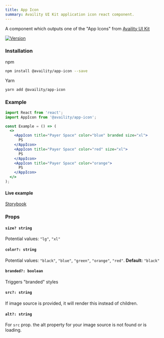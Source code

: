 ```yaml
---
title: App Icon
summary: Availity UI Kit application icon react component.
---
```


A component which outputs one of the "App Icons" from [Availity UI Kit](http://availity.github.io/availity-uikit/v3/components#App-Icons)

[![Version](https://img.shields.io/npm/v/@availity/app-icon.svg?style=for-the-badge)](https://www.npmjs.com/package/@availity/app-icon)

### Installation

npm

```bash
npm install @availity/app-icon --save
```

Yarn

```bash
yarn add @availity/app-icon
```

### Example

```jsx
import React from 'react';
import AppIcon from '@availity/app-icon';

const Example = () => (
  <>
    <AppIcon title="Payer Space" color="blue" branded size="xl">
      PS
    </AppIcon>
    <AppIcon title="Payer Space" color="red" size="xl">
      PS
    </AppIcon>
    <AppIcon title="Payer Space" color="orange">
      PS
    </AppIcon>
  </>
);
```

#### Live example

[Storybook](https://availity.github.io/availity-react/storybook/?path=/docs/components-appicon--default)

### Props

#### `size? string`

Potential values: `"lg"`, `"xl"`

#### `color?: string`

Potential values: `"black"`, `"blue"`, `"green"`, `"orange"`, `"red"`. **Default:** `"black"`

#### `branded?: boolean`

Triggers "branded" styles

#### `src?: string`

If image source is provided, it will render this instead of children.

#### `alt?: string`

For `src` prop. the alt property for your image source is not found or is loading.
